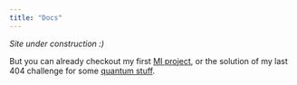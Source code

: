 ```yaml
---
title: "Docs"
---
```


_Site under construction :)_

But you can already checkout my first [MI project](mech-interp/exploring-adversarial-mi/index.qmd), or the solution of my last 404 challenge for some [quantum stuff](404ctf/quantum-challenges/solutions/reverse-engineering/index.ipynb).
